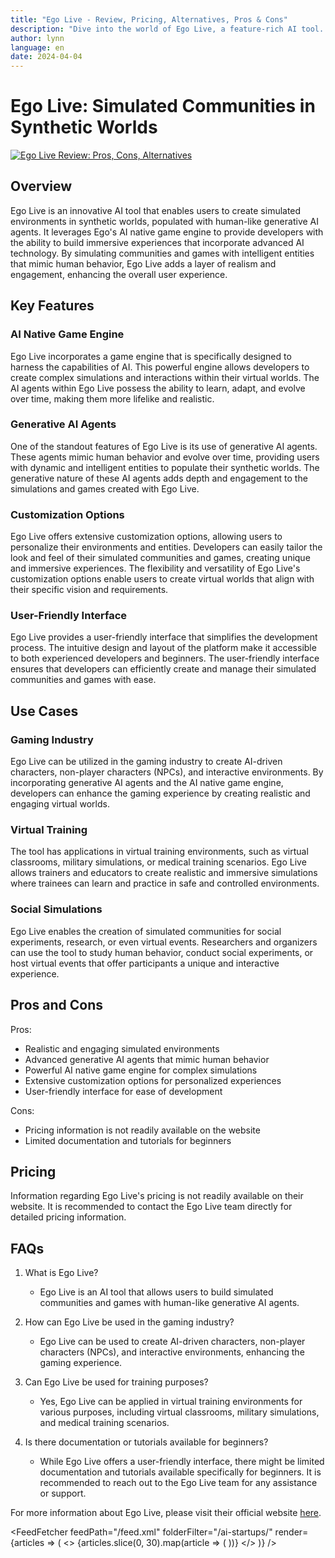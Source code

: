 ```yaml
---
title: "Ego Live - Review, Pricing, Alternatives, Pros & Cons"
description: "Dive into the world of Ego Live, a feature-rich AI tool. Learn about its features, pricing, and how it's making an impact. Don't miss out!"
author: lynn
language: en
date: 2024-04-04
---
```

        
# Ego Live: Simulated Communities in Synthetic Worlds


<BlogHeader />


[![Ego Live Review: Pros, Cons, Alternatives](/ai-startups/ego-live.png)](https://www.ego.live/)



## Overview

Ego Live is an innovative AI tool that enables users to create simulated environments in synthetic worlds, populated with human-like generative AI agents. It leverages Ego's AI native game engine to provide developers with the ability to build immersive experiences that incorporate advanced AI technology. By simulating communities and games with intelligent entities that mimic human behavior, Ego Live adds a layer of realism and engagement, enhancing the overall user experience.

## Key Features

### AI Native Game Engine

Ego Live incorporates a game engine that is specifically designed to harness the capabilities of AI. This powerful engine allows developers to create complex simulations and interactions within their virtual worlds. The AI agents within Ego Live possess the ability to learn, adapt, and evolve over time, making them more lifelike and realistic.

### Generative AI Agents

One of the standout features of Ego Live is its use of generative AI agents. These agents mimic human behavior and evolve over time, providing users with dynamic and intelligent entities to populate their synthetic worlds. The generative nature of these AI agents adds depth and engagement to the simulations and games created with Ego Live.

### Customization Options

Ego Live offers extensive customization options, allowing users to personalize their environments and entities. Developers can easily tailor the look and feel of their simulated communities and games, creating unique and immersive experiences. The flexibility and versatility of Ego Live's customization options enable users to create virtual worlds that align with their specific vision and requirements.

### User-Friendly Interface

Ego Live provides a user-friendly interface that simplifies the development process. The intuitive design and layout of the platform make it accessible to both experienced developers and beginners. The user-friendly interface ensures that developers can efficiently create and manage their simulated communities and games with ease.

## Use Cases

### Gaming Industry

Ego Live can be utilized in the gaming industry to create AI-driven characters, non-player characters (NPCs), and interactive environments. By incorporating generative AI agents and the AI native game engine, developers can enhance the gaming experience by creating realistic and engaging virtual worlds.

### Virtual Training

The tool has applications in virtual training environments, such as virtual classrooms, military simulations, or medical training scenarios. Ego Live allows trainers and educators to create realistic and immersive simulations where trainees can learn and practice in safe and controlled environments.

### Social Simulations

Ego Live enables the creation of simulated communities for social experiments, research, or even virtual events. Researchers and organizers can use the tool to study human behavior, conduct social experiments, or host virtual events that offer participants a unique and interactive experience.

## Pros and Cons

Pros:
- Realistic and engaging simulated environments
- Advanced generative AI agents that mimic human behavior
- Powerful AI native game engine for complex simulations
- Extensive customization options for personalized experiences
- User-friendly interface for ease of development

Cons:
- Pricing information is not readily available on the website
- Limited documentation and tutorials for beginners

## Pricing

Information regarding Ego Live's pricing is not readily available on their website. It is recommended to contact the Ego Live team directly for detailed pricing information.

## FAQs

1. What is Ego Live?
   - Ego Live is an AI tool that allows users to build simulated communities and games with human-like generative AI agents.

2. How can Ego Live be used in the gaming industry?
   - Ego Live can be used to create AI-driven characters, non-player characters (NPCs), and interactive environments, enhancing the gaming experience.

3. Can Ego Live be used for training purposes?
   - Yes, Ego Live can be applied in virtual training environments for various purposes, including virtual classrooms, military simulations, and medical training scenarios.

4. Is there documentation or tutorials available for beginners?
   - While Ego Live offers a user-friendly interface, there might be limited documentation and tutorials available specifically for beginners. It is recommended to reach out to the Ego Live team for any assistance or support.

For more information about Ego Live, please visit their official website [here](https://www.ego.live/).


<AdComponent />


<FeedFetcher feedPath="/feed.xml" folderFilter="/ai-startups/" render={articles => (
    <>
        <Cards>
            {articles.slice(0, 30).map(article => (
                <Card key={article.link} title={article.title} href={article.link} />
            ))}
        </Cards>
    </>
)} />


